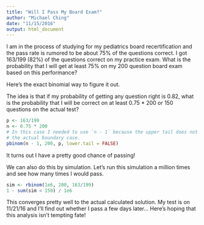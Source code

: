 ```yaml
---
title: "Will I Pass My Board Exam?"
author: "Michael Ching"
date: "11/15/2016"
output: html_document
---
```


I am in the process of studying for my pediatrics board recertification and the pass rate is rumored to be about 75% of the questions correct. I got 163/199 (82%) of the questions correct on my practice exam. What is the probability that I will get at least 75% on my 200 question board exam based on this performance?

Here's the exact binomial way to figure it out.

The idea is that if my probability of getting any question right is 0.82, what is the probability that I will be correct on at least 0.75 * 200 or 150 questions on the actual test?

```r
p <- 163/199
n <- 0.75 * 200
# In this case I needed to use `n - 1` because the upper tail does not include
# the actual boundary case.
pbinom(n - 1, 200, p, lower.tail = FALSE) 
```

It turns out I have a pretty good chance of passing! 

We can also do this by simulation. Let's run this simulation a million times and see how many times I would pass.

```r
sim <- rbinom(1e6, 200, 163/199)
1 - sum(sim < 150) / 1e6
```

This converges pretty well to the actual calculated solution. My test is on 11/21/16 and I'll find out whether I pass a few days later... Here's hoping that this analysis isn't tempting fate!